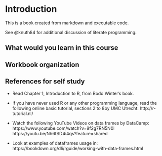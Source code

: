 # Introduction {#sec-intro .unnumbered}

This is a book created from markdown and executable code.

See @knuth84 for additional discussion of literate programming.

## What would you learn in this course

## Workbook organization

## References for self study

-   Read Chapter 1, Introduction to R, from Bodo Winter’s book.

-   If you have never used R or any other programming language, read the following online basic tutorial, sections 2 to 8by UMC Utrecht: http://r-tutorial.nl/

-   Watch the following YouTube Videos on data frames by DataCamp: https://www.youtube.com/watch?v=9f2g7RN5N0I https://youtu.be/Nh6tSD4i4qs?feature=shared

-   Look at examples of dataframes usage in: https://bookdown.org/dli/rguide/working-with-data-frames.html
